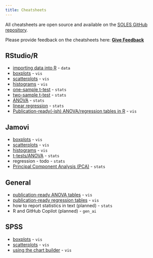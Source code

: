 ```yaml
---
title: Cheatsheets
---
```


All cheatsheets are open source and available on the [SOLES GitHub repository](https://github.com/usyd-soles-edu). 

::: {.callout-note}
Please provide feedback on the cheatsheets here: [**Give Feedback**](https://forms.cloud.microsoft/r/Pr6Ek91xCu)
:::

## RStudio/R

- [importing data into R](https://usyd-soles-edu.github.io/cheatsheet-r-data-import/){target="_blank"} - `data`
- [boxplots](https://usyd-soles-edu.github.io/cheatsheet-R-boxplot/){target="_blank"} - `vis`
- [scatterplots](https://usyd-soles-edu.github.io/cheatsheet-r-scatterplot/){target="_blank"} - `vis`
- [histograms](https://usyd-soles-edu.github.io/cheatsheet-r-histogram/){target="_blank"} - `vis`
- [one-sample t-test](https://usyd-soles-edu.github.io/cheatsheet-r-ttest/){target="_blank"} - `stats`
- [two-sample t-test](https://usyd-soles-edu.github.io/cheatsheet-r-two-sample-ttest/){target="_blank"} - `stats`
- [ANOVA](https://usyd-soles-edu.github.io/cheatsheet-r-anova/){target="_blank"} - `stats`
- [linear regression](https://usyd-soles-edu.github.io/cheatsheet-r-regression/){target="_blank"} - `stats`
- [Publication-ready(-ish) ANOVA/regression tables in R](https://usyd-soles-edu.github.io/cheatsheet-r-html-tables/){target="_blank"} - `vis`



## Jamovi

- [boxplots](https://usyd-soles-edu.github.io/cheatsheet-jamovi-boxplot/){target="_blank"} - `vis`
- [scatterplots](https://usyd-soles-edu.github.io/cheatsheet-jamovi-scatterplot/){target="_blank"} - `vis`
- [histograms](https://usyd-soles-edu.github.io/cheatsheet-jamovi-histogram/){target="_blank"} - `vis`
- [t-tests/ANOVA](https://usyd-soles-edu.github.io/cheatsheet-jamovi-anova/){target="_blank"} - `stats`
- regression - todo - `stats`
- [Principal Component Analysis (PCA)](https://usyd-soles-edu.github.io/cheatsheet-jamovi-pca/){target="_blank"} - `stats`


## General

- [publication-ready ANOVA tables](https://biol2022.github.io/BIOL2022-unit-manual/assets/cheatsheet_manual_anova_table.pdf) - `vis`
- [publication-ready regression tables](https://biol2022.github.io/BIOL2022-unit-manual/assets/cheatsheet_manual_lm_table.pdf) - `vis`
- how to report statistics in text (planned) - `stats`
- R and GitHub Copilot (planned) - `gen_ai`


## SPSS

- [boxplots](https://envx-resources.github.io/cheatsheet-spss-boxplot/){target="_blank"} - `vis`
- [scatterplots](https://usyd-soles-edu.github.io/cheatsheet-spss-scatterplot/){target="_blank"} - `vis`
- [using the chart builder](https://usyd-soles-edu.github.io/cheatsheet-spss-chart-builder/){target="_blank"} - `vis`